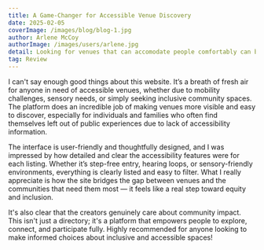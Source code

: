 ```yaml
---
title: A Game-Changer for Accessible Venue Discovery
date: 2025-02-05
coverImage: /images/blog/blog-1.jpg
author: Arlene McCoy
authorImage: /images/users/arlene.jpg
detail: Looking for venues that can accomodate people comfortably can be challenging at times, but this website made it easy.
tag: Review
---
```


I can't say enough good things about this website. It’s a breath of fresh air for anyone in need of accessible venues, whether due to mobility challenges, sensory needs, or simply seeking inclusive community spaces. The platform does an incredible job of making venues more visible and easy to discover, especially for individuals and families who often find themselves left out of public experiences due to lack of accessibility information.

The interface is user-friendly and thoughtfully designed, and I was impressed by how detailed and clear the accessibility features were for each listing. Whether it’s step-free entry, hearing loops, or sensory-friendly environments, everything is clearly listed and easy to filter. What I really appreciate is how the site bridges the gap between venues and the communities that need them most — it feels like a real step toward equity and inclusion.

It's also clear that the creators genuinely care about community impact. This isn't just a directory; it's a platform that empowers people to explore, connect, and participate fully. Highly recommended for anyone looking to make informed choices about inclusive and accessible spaces!